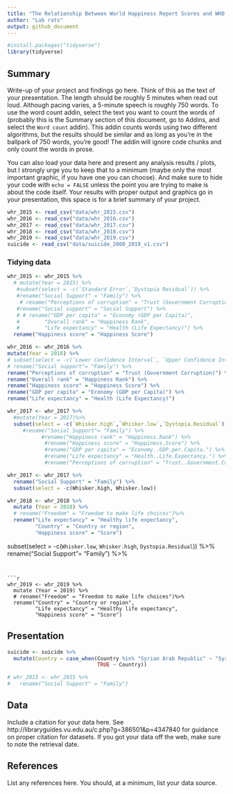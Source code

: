 ```yaml
---
title: "The Relationship Between World Happiness Report Scores and WHO Country Suicide Rates - an Analysis"
author: "Lab rats"
output: github_document
---
```


```r
#install.packages("tidyverse")
library(tidyverse)
```

## Summary

Write-up of your project and findings go here. 
Think of this as the text of your presentation. 
The length should be roughly 5 minutes when read out loud.
Although pacing varies, a 5-minute speech is roughly 750 words. 
To use the word count addin, select the text you want to count the words of (probably this is the 
Summary section of this document, go to Addins, and select the `Word count` addin).
This addin counts words using two different algorithms, but the results should be similar and as long as you're in the ballpark of 750 words, you're good! 
The addin will ignore code chunks and only count the words in prose.

You can also load your data here and present any analysis results / plots, but I strongly urge you to keep that to a minimum (maybe only the most important graphic, if you have one you can choose). 
And make sure to hide your code with  `echo = FALSE` unless the point you are trying to make is about the code itself.
Your results with proper output and graphics go in your presentation, this space is for a brief summary of your project.

```r
whr_2015 <- read_csv("data/whr_2015.csv")
whr_2016 <- read_csv("data/whr_2016.csv")
whr_2017 <- read_csv("data/whr_2017.csv")
whr_2018 <- read_csv("data/whr_2018.csv")
whr_2019 <- read_csv("data/whr_2019.csv")
suicide <- read_csv("data/suicide_2000_2019_v1.csv")
```

### Tidying data 

```r
whr_2015 <- whr_2015 %>%
  # mutate(Year = 2015) %>% 
   #subset(select = -c(`Standard Error`,`Dystopia Residual`)) %>%
   #rename("Social Support" = "Family") %>%
    # rename("Perceptions of corruption" = "Trust (Government Corruption)") %>%
   #rename("Social support" = "Social Support") %>%
   # # rename("GDP per capita" = "Economy (GDP per Capita)",
   #        "Overall rank" = "Happiness Rank", 
   #        "Life expectancy" = "Health (Life Expectancy)") %>%
  rename("Happiness score" = "Happiness Score")
```

```r
whr_2016 <- whr_2016 %>%
mutate(Year = 2016) %>%
# subset(select = -c(`Lower Confidence Interval`, `Upper Confidence Interval`, `Dystopia Residual`)) %>%
# rename("Social support"= "Family") %>%
rename("Perceptions of corruption" = "Trust (Government Corruption)") %>%
rename("Overall rank" = "Happiness Rank") %>%
rename("Happiness score" = "Happiness Score") %>%
rename("GDP per capita" = "Economy (GDP per Capita)") %>%
rename("Life expectancy" = "Health (Life Expectancy)")
```

```r
whr_2017 <- whr_2017 %>%
  #mutate(Year = 2017)%>%
  subset(select = -c(`Whisker.high`,`Whisker.low`,`Dystopia.Residual`)) #%>%
     #rename("Social Support"= "Family") %>%
           #rename("Happiness rank" = "Happiness.Rank") %>%
            #rename("Happiness score" = "Happiness.Score") %>%
            #rename("GDP per capita" = "Economy..GDP.per.Capita.") %>%
            #rename("Life expectancy" = "Health..Life.Expectancy.") %>%
            #rename("Perceptions of corruption" = "Trust..Government.Corruption.")
```

```r
whr_2017 <- whr_2017 %>%
  rename("Social Support" = "Family") %>%
  subset(select = -c(Whisker.high, Whisker.low))
```


```r
whr_2018 <- whr_2018 %>% 
  mutate (Year = 2018) %>%
  # rename("Freedom" = "Freedom to make life choices")%>%
  rename("Life expectancy" = "Healthy life expectancy", 
         "Country" = "Country or region", 
         "Happiness score" = "Score")
```
  
  subset(select = -c(`Whisker.low`, `Whisker.high`, `Dystopia.Residual`)) %>%
     rename("Social Support"= "Family") %>%
```
  

```r
whr_2019 <- whr_2019 %>% 
  mutate (Year = 2019) %>%
  # rename("Freedom" = "Freedom to make life choices")%>%
  rename("Country" = "Country or region", 
         "Life expectancy" = "Healthy life expectancy", 
         "Happiness score" = "Score") 

```


## Presentation

```r
suicide <- suicide %>%
  mutate(Country = case_when(Country %in% "Syrian Arab Republic" ~ "Syria",
                             TRUE ~ Country))

# whr_2015 <- whr_2015 %>%
#   rename("Social Support" = "Family")
```

## Data 

Include a citation for your data here. 
See http://libraryguides.vu.edu.au/c.php?g=386501&p=4347840 for guidance on proper citation for datasets. 
If you got your data off the web, make sure to note the retrieval date.

## References

List any references here. You should, at a minimum, list your data source.
